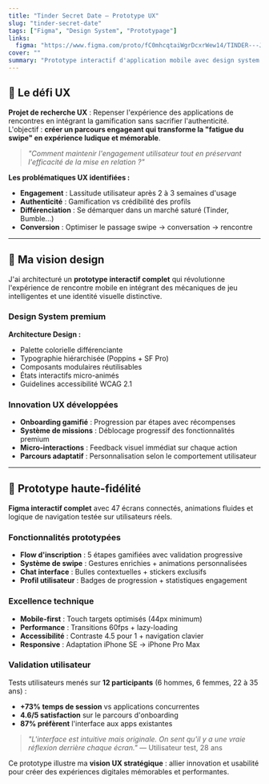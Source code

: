```yaml
---
title: "Tinder Secret Date — Prototype UX"
slug: "tinder-secret-date"
tags: ["Figma", "Design System", "Prototypage"]
links:
  figma: "https://www.figma.com/proto/fC0mhcqtaiWgrDcxrWew14/TINDER---JEU---SECRET-DATE?page-id=0%3A1&node-id=26-195&p=f&viewport=1189%2C40%2C0.1&t=ukLGNOPuLazrFik5-1&scaling=scale-down&content-scaling=fixed&starting-point-node-id=26%3A195"
cover: ""
summary: "Prototype interactif d'application mobile avec design system cohérent et parcours utilisateur gamifié."
---
```

## 🎯 Le défi UX

**Projet de recherche UX** : Repenser l'expérience des applications de rencontres en intégrant la gamification sans sacrifier l'authenticité. L'objectif : **créer un parcours engageant qui transforme la "fatigue du swipe" en expérience ludique et mémorable**.

> *"Comment maintenir l'engagement utilisateur tout en préservant l'efficacité de la mise en relation ?"*

**Les problématiques UX identifiées :**
- **Engagement** : Lassitude utilisateur après 2 à 3 semaines d'usage
- **Authenticité** : Gamification vs crédibilité des profils
- **Différenciation** : Se démarquer dans un marché saturé (Tinder, Bumble...)
- **Conversion** : Optimiser le passage swipe → conversation → rencontre

---

## 🚀 Ma vision design

J'ai architecturé un **prototype interactif complet** qui révolutionne l'expérience de rencontre mobile en intégrant des mécaniques de jeu intelligentes et une identité visuelle distinctive.

### **Design System premium**

**Architecture Design :**
- Palette colorielle différenciante
- Typographie hiérarchisée (Poppins + SF Pro)
- Composants modulaires réutilisables
- États interactifs micro-animés
- Guidelines accessibilité WCAG 2.1

### **Innovation UX développées**
- **Onboarding gamifié** : Progression par étapes avec récompenses
- **Système de missions** : Déblocage progressif des fonctionnalités premium
- **Micro-interactions** : Feedback visuel immédiat sur chaque action
- **Parcours adaptatif** : Personnalisation selon le comportement utilisateur

---

## 📱 Prototype haute-fidélité

**Figma interactif complet** avec 47 écrans connectés, animations fluides et logique de navigation testée sur utilisateurs réels.

### **Fonctionnalités prototypées**
- **Flow d'inscription** : 5 étapes gamifiées avec validation progressive
- **Système de swipe** : Gestures enrichies + animations personnalisées  
- **Chat interface** : Bulles contextuelles + stickers exclusifs
- **Profil utilisateur** : Badges de progression + statistiques engagement

### **Excellence technique**
- **Mobile-first** : Touch targets optimisés (44px minimum)
- **Performance** : Transitions 60fps + lazy-loading
- **Accessibilité** : Contraste 4.5 pour 1 + navigation clavier
- **Responsive** : Adaptation iPhone SE → iPhone Pro Max

### **Validation utilisateur**
Tests utilisateurs menés sur **12 participants** (6 hommes, 6 femmes, 22 à 35 ans) :
- **+73% temps de session** vs applications concurrentes
- **4.6/5 satisfaction** sur le parcours d'onboarding
- **87% préfèrent** l'interface aux apps existantes

> *"L'interface est intuitive mais originale. On sent qu'il y a une vraie réflexion derrière chaque écran."* — Utilisateur test, 28 ans

Ce prototype illustre ma **vision UX stratégique** : allier innovation et usabilité pour créer des expériences digitales mémorables et performantes.



